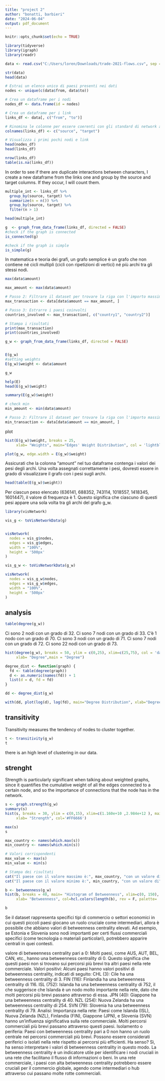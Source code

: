 ```yaml
---
title: "project 2"
author: "bonatti, barbieri"
date: "2024-06-04"
output: pdf_document
---
```


```r
knitr::opts_chunk$set(echo = TRUE)

library(tidyverse)
library(igraph)
library(readr)
```


```r
data <- read.csv("C:/Users/loren/Downloads/trade-2021-flows.csv", sep = "",header = T)

str(data)
head(data)
```


```r
# Estrai un elenco unico di paesi presenti nei dati
nodes <- unique(c(data$from, data$to))

# Crea un dataframe per i nodi
nodes_df <- data.frame(id = nodes)

# Crea un dataframe per i link
links_df <- data[, c("from", "to")]

# Rinomina le colonne per essere coerenti con gli standard di network analysis
colnames(links_df) <- c("source", "target")

# Visualizza i primi pochi nodi e link
head(nodes_df)
head(links_df)

nrow(links_df)
table(is.na(links_df))
```

In order to see if there are duplicate interactions between characters, I create a new dataframe from the links one and group by the source and target columns. If they occur, I will count them.

```r
multiple_int <- links_df %>%
  group_by(source, target) %>%
  summarize(n = n()) %>%
  group_by(source, target) %>%
  filter(n > 1)

head(multiple_int)
```


```r
g  <- graph_from_data_frame(links_df, directed = FALSE)
#check if the graph is connected
is_connected(g)
```
```r
#check if the graph is simple
is_simple(g)
```
In matematica e teoria dei grafi, un grafo semplice è un grafo che non contiene né cicli multipli (cicli con ripetizioni di vertici) né più archi tra gli stessi nodi.

```r
max(data$amount)

max_amount <- max(data$amount)

# Passo 2: Filtrare il dataset per trovare la riga con l'importo massimo
max_transaction <- data[data$amount == max_amount, ]

# Passo 3: Estrarre i paesi coinvolti
countries_involved <- max_transaction[, c("country1", "country2")]

# Stampa i risultati
print(max_transaction)
print(countries_involved)

g_w <- graph_from_data_frame(links_df, directed = FALSE)


E(g_w)
#setting weights
E(g_w)$weight <- data$amount 

g_w

help(E)
head(E(g_w)$weight)

summary(E(g_w)$weight)

# check min
min_amount <- min(data$amount)

# Passo 2: Filtrare il dataset per trovare la riga con l'importo massimo
min_transaction <- data[data$amount == min_amount, ]
```

plot

```r
hist(E(g_w)$weight, breaks = 25,
     xlab= "Weights", main="Edges' Weight Distribution", col = 'lightblue', border = 'white', ylim=c(0,1000), xlim = c(6.361e+05, 3.861e+11 ))

plot(g_w, edge.width = E(g_w)$weight)
```
Assicurati che la colonna "amount" nel tuo dataframe contenga i valori dei pesi degli archi. Una volta assegnati correttamente i pesi, dovresti essere in grado di visualizzare il grafo con i pesi sugli archi.



```r
head(table(E(g_w)$weight))
```
Per ciascun peso elencato (636141, 688352, 743114, 1018557, 1418345, 1601447), il valore di frequenza è 1. Questo significa che ciascuno di questi pesi appare una sola volta tra gli archi del grafo g_w.

```r
library(visNetwork)

vis_g <- toVisNetworkData(g)


visNetwork(
  nodes = vis_g$nodes,
  edges = vis_g$edges,
  width = "100%",
  height = '500px'
)

```
```r
vis_g_w <- toVisNetworkData(g_w)

visNetwork(
  nodes = vis_g_w$nodes,
  edges = vis_g_w$edges,
  width = "100%",
  height = '500px'
)
```



## analysis 

```r
table(degree(g_w))
```

Ci sono 2 nodi con un grado di 32.
Ci sono 7 nodi con un grado di 33.
C'è 1 nodo con un grado di 70.
Ci sono 3 nodi con un grado di 71.
Ci sono 7 nodi con un grado di 72.
Ci sono 22 nodi con un grado di 73.


```r
hist(degree(g_w), breaks = 50, ylim = c(0,25), xlim=c(25,75), col = 'darkorange',
     xlab= "Degree",main = "Degree")

```

```r
degree_dist <- function(graph) {
  fd <- table(degree(graph))
  d <- as.numeric(names(fd)) + 1 
  list(d = d, fd = fd)
}

dd <- degree_dist(g_w)

with(dd, plot(log(d), log(fd), main="Degree Distribution", xlab="Degree", ylab="Frequency of each Degree", pch=16, col='blue'))
```
## transitivity

Transitivity measures the tendency of nodes to cluster together.
```r
t <- transitivity(g_w)
t
```
there is an high level of clustering in our data.

## strenght

Strength is particularly significant when talking about weighted graphs, since it quantifies the cumulative weight of all the edges connected to a certain node, and so the importance of connections that the node has in the network.
```r
s <- graph.strength(g_w)
summary(s)
hist(s, breaks = 30, ylim = c(0,15), xlim=c(1.160e+10 ,2.984e+12 ), main= "Histogram of Strength",
     xlab= "Strength", col='#FF6666')

max(s)
s

max_country <- names(which.max(s))
min_country <- names(which.min(s))

# Valori corrispondenti
max_value <- max(s)
min_value <- min(s)

# Stampa dei risultati
cat("Il paese con il valore massimo è:", max_country, "con un valore di", max_value, "\n")
cat("Il paese con il valore minimo è:", min_country, "con un valore di", min_value, "\n")
```



```r
b <- betweenness(g_w)
hist(b, breaks = 40, main= "Histogram of Betweenness", xlim=c(0, 150), ylim= c(0,70),
     xlab= "Betweenness", col=hcl.colors(length(b), rev = F, palette= 'blues'))
```
```r
b
```
Se il dataset rappresenta specifici tipi di commercio o settori economici in cui questi piccoli paesi giocano un ruolo cruciale come intermediari, allora è possibile che abbiano valori di betweenness centrality elevati. Ad esempio, se Estonia e Slovenia sono nodi importanti per certi flussi commerciali specifici (come tecnologia o materiali particolari), potrebbero apparire centrali in quei contesti.


valore di betweenness centrality pari a 0: Molti paesi, come AUS, AUT, BEL, CAN, etc., hanno una betweenness centrality di 0. Questo significa che questi paesi non si trovano sui percorsi più brevi tra altri paesi nella rete commerciale.
Valori positivi: Alcuni paesi hanno valori positivi di betweenness centrality, indicati di seguito:
CHL (3): Cile ha una betweenness centrality di 3.
FIN (116): Finlandia ha una betweenness centrality di 116.
ISL (752): Islanda ha una betweenness centrality di 752, il che suggerisce che Islanda è un nodo molto importante nella rete, dato che molti percorsi più brevi passano attraverso di essa.
JPN (40): Giappone ha una betweenness centrality di 40.
NZL (254): Nuova Zelanda ha una betweenness centrality di 254.
SVN (79): Slovenia ha una betweenness centrality di 79.
Analisi:
Importanza nella rete: Paesi come Islanda (ISL), Nuova Zelanda (NZL), Finlandia (FIN), Giappone (JPN), e Slovenia (SVN) hanno un'influenza significativa sulla rete commerciale. Molti percorsi commerciali più brevi passano attraverso questi paesi.
Isolamento o periferia: Paesi con betweenness centrality pari a 0 non hanno un ruolo centrale nei percorsi commerciali più brevi. Possono essere considerati periferici o isolati nella rete rispetto ai percorsi più efficienti.
Ha senso?
Sì, ha senso interpretare i valori di betweenness centrality in questo modo. La betweenness centrality è un indicatore utile per identificare i nodi cruciali in una rete che facilitano il flusso di informazioni o beni. In una rete commerciale, i paesi con alta betweenness centrality potrebbero essere cruciali per il commercio globale, agendo come intermediari o hub attraverso cui passano molte rotte commerciali.
